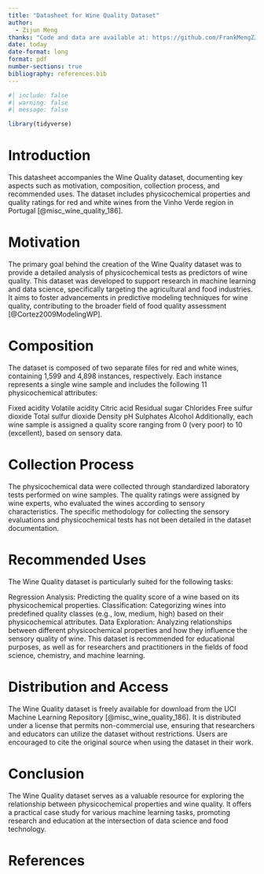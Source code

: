 ```yaml
---
title: "Datasheet for Wine Quality Dataset"
author: 
  - Zijun Meng
thanks: "Code and data are available at: https://github.com/FrankMengZJ/datasheet-wine.git, reviewed by Kuiyao Qiao"
date: today
date-format: long
format: pdf
number-sections: true
bibliography: references.bib
---
```


```r
#| include: false
#| warning: false
#| message: false

library(tidyverse)
```


# Introduction
This datasheet accompanies the Wine Quality dataset, documenting key aspects such as motivation, composition, collection process, and recommended uses. The dataset includes physicochemical properties and quality ratings for red and white wines from the Vinho Verde region in Portugal [@misc_wine_quality_186].

# Motivation
The primary goal behind the creation of the Wine Quality dataset was to provide a detailed analysis of physicochemical tests as predictors of wine quality. This dataset was developed to support research in machine learning and data science, specifically targeting the agricultural and food industries. It aims to foster advancements in predictive modeling techniques for wine quality, contributing to the broader field of food quality assessment [@Cortez2009ModelingWP].

# Composition
The dataset is composed of two separate files for red and white wines, containing 1,599 and 4,898 instances, respectively. Each instance represents a single wine sample and includes the following 11 physicochemical attributes:

Fixed acidity
Volatile acidity
Citric acid
Residual sugar
Chlorides
Free sulfur dioxide
Total sulfur dioxide
Density
pH
Sulphates
Alcohol
Additionally, each wine sample is assigned a quality score ranging from 0 (very poor) to 10 (excellent), based on sensory data.

# Collection Process
The physicochemical data were collected through standardized laboratory tests performed on wine samples. The quality ratings were assigned by wine experts, who evaluated the wines according to sensory characteristics. The specific methodology for collecting the sensory evaluations and physicochemical tests has not been detailed in the dataset documentation.

# Recommended Uses
The Wine Quality dataset is particularly suited for the following tasks:

Regression Analysis: Predicting the quality score of a wine based on its physicochemical properties.
Classification: Categorizing wines into predefined quality classes (e.g., low, medium, high) based on their physicochemical attributes.
Data Exploration: Analyzing relationships between different physicochemical properties and how they influence the sensory quality of wine.
This dataset is recommended for educational purposes, as well as for researchers and practitioners in the fields of food science, chemistry, and machine learning.

# Distribution and Access
The Wine Quality dataset is freely available for download from the UCI Machine Learning Repository [@misc_wine_quality_186]. It is distributed under a license that permits non-commercial use, ensuring that researchers and educators can utilize the dataset without restrictions. Users are encouraged to cite the original source when using the dataset in their work.

# Conclusion
The Wine Quality dataset serves as a valuable resource for exploring the relationship between physicochemical properties and wine quality. It offers a practical case study for various machine learning tasks, promoting research and education at the intersection of data science and food technology.
\newpage


# References


